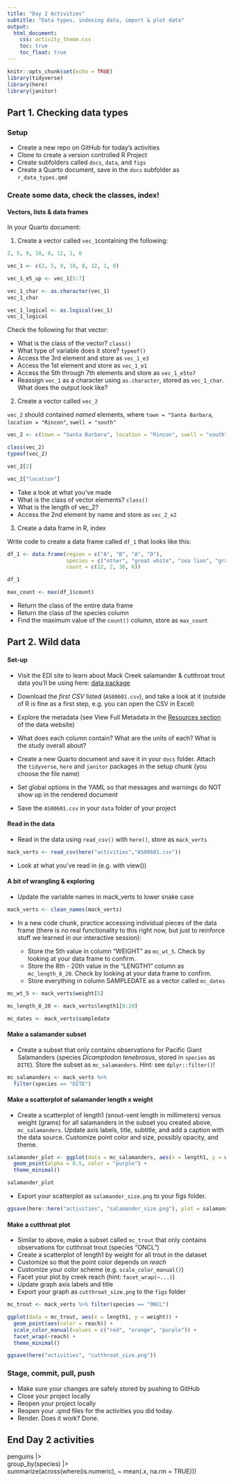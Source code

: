```yaml
---
title: "Day 2 Activities"
subtitle: "Data types, indexing data, import & plot data"
output: 
  html_document:
    css: activity_theme.css
    toc: true
    toc_float: true
---
```


```r
knitr::opts_chunk$set(echo = TRUE)
library(tidyverse)
library(here)
library(janitor)
```

## Part 1. Checking data types

### Setup

- Create a new repo on GitHub for today's activities
- Clone to create a version controlled R Project 
- Create subfolders called `docs`, `data`, and `figs`
- Create a Quarto document, save in the `docs` subfolder as `r_data_types.qmd` 

### Create some data, check the classes, index!

#### Vectors, lists & data frames

In your Quarto document: 

1. Create a vector called `vec_1`containing the following: 

```r
2, 5, 9, 10, 8, 12, 1, 0
```

```r
vec_1 <- c(2, 5, 9, 10, 8, 12, 1, 0)

vec_1_e5_up <- vec_1[5:7]

vec_1_char <- as.character(vec_1)
vec_1_char

vec_1_logical <- as.logical(vec_1)
vec_1_logical
```

Check the following for that vector: 

- What is the class of the vector? `class()`
- What type of variable does it store? `typeof()`
- Access the 3rd element and store as `vec_1_e3`
- Access the 1st element and store as `vec_1_e1`
- Access the 5th through 7th elements and store as `vec_1_e5to7`
- Reassign `vec_1` as a character using `as.character`, stored as `vec_1_char`. What does the output look like? 

2. Create a vector called `vec_2`

`vec_2` should contained *named* elements, where `town = "Santa Barbara`, `location = "Rincon"`, `swell = "south"`

```r
vec_2 <- c(town = "Santa Barbara", location = "Rincon", swell = "south")

class(vec_2)
typeof(vec_2)

vec_2[2]

vec_2["location"]

```

- Take a look at what you've made
- What is the class of vector elements? `class()`
- What is the length of vec_2?
- Access the 2nd element by name and store as `vec_2_e2`

3. Create a data frame in R, index

Write code to create a data frame called `df_1` that looks like this: 
```r
df_1 <- data.frame(region = c("A", "B", "A", "D"),
                   species = c("otter", "great white", "sea lion", "gray whale"),
                   count = c(12, 2, 36, 6))

df_1

max_count <- max(df_1$count)
```

- Return the class of the entire data frame
- Return the class of the species column
- Find the maximum value of the `count()` column, store as `max_count`


## Part 2. Wild data

#### Set-up

- Visit the EDI site to learn about Mack Creek salamander & cutthroat trout data you'll be using here: [data package](https://portal.edirepository.org/nis/mapbrowse?packageid=knb-lter-and.4027.14)

- Download the *first CSV* listed (`AS00601.csv`), and take a look at it (outside of R is fine as a first step, e.g. you can open the CSV in Excel)

- Explore the metadata (see View Full Metadata in the [Resources section](https://portal.edirepository.org/nis/mapbrowse?packageid=knb-lter-and.4027.14) of the data website)

- What does each column contain? What are the units of each? What is the study overall about? 

- Create a new Quarto document and save it in your `docs` folder. Attach the `tidyverse`, `here` and `janitor` packages in the setup chunk (you choose the file name)

- Set global options in the YAML so that messages and warnings do NOT show up in the rendered document

- Save the `AS00601.csv` in your `data` folder of your project

#### Read in the data

- Read in the data using `read_csv()` with `here()`, store as `mack_verts`
```r
mack_verts <- read_csv(here("activities","AS00601.csv"))
```

- Look at what you've read in (e.g. with view())

#### A bit of wrangling & exploring

- Update the variable names in mack_verts to lower snake case

```r
mack_verts <- clean_names(mack_verts)
```

- In a new code chunk, practice accessing individual pieces of the data frame (there is no real functionality to this right now, but just to reinforce stuff we learned in our interactive session): 

  - Store the 5th value in column "WEIGHT" as `mc_wt_5`. Check by looking at your data frame to confirm.
  - Store the 8th - 20th value in the "LENGTH1" column as `mc_length_8_20`. Check by looking at your data frame to confirm. 
  - Store everything in column SAMPLEDATE as a vector called `mc_dates`
    
```r
mc_wt_5 <- mack_verts$weight[5]

mc_length_8_20 <- mack_verts$length1[8:20]

mc_dates <- mack_verts$sampledate
```

#### Make a salamander subset

- Create a subset that only contains observations for Pacific Giant Salamanders (species *Dicamptodon tenebrosus*, stored in `species` as `DITE`). Store the subset as `mc_salamanders`. *Hint:* see `dplyr::filter()`!

```r
mc_salamanders <- mack_verts %>% 
  filter(species == "DITE")
```

#### Make a scatterplot of salamander length x weight

- Create a scatterplot of length1 (snout-vent length in millimeters) versus weight (grams) for all salamanders in the subset you created above, `mc_salamanders`. Update axis labels, title, subtitle, and add a caption with the data source. Customize point color and size, possibly opacity, and theme. 

```r
salamander_plot <- ggplot(data = mc_salamanders, aes(x = length1, y = weight)) + 
  geom_point(alpha = 0.5, color = "purple") +
  theme_minimal()

salamander_plot
```

- Export your scatterplot as `salamander_size.png` to your figs folder.

```r
ggsave(here::here("activities", "salamander_size.png"), plot = salamander_plot)
```

#### Make a cutthroat plot

- Similar to above, make a subset called `mc_trout` that only contains observations for cutthroat trout (species "ONCL")
- Create a scatterplot of length1 by weight for all trout in the dataset
- Customize so that the point color depends on *reach* 
- Customize your color scheme (e.g. `scale_color_manual()`)
- Facet your plot by creek reach (hint: `facet_wrap(~...)`)
- Update graph axis labels and title
- Export your graph as `cutthroat_size.png` to the `figs` folder

```r
mc_trout <- mack_verts %>% filter(species == "ONCL")

ggplot(data = mc_trout, aes(x = length1, y = weight)) +
  geom_point(aes(color = reach)) +
  scale_color_manual(values = c("red", "orange", "purple")) +
  facet_wrap(~reach) +
  theme_minimal()

ggsave(here("activities", "cutthroat_size.png"))
```

### Stage, commit, pull, push

- Make sure your changes are safely stored by pushing to GitHub
- Close your project locally
- Reopen your project locally
- Reopen your .qmd files for the activities you did today.
- Render. Does it work? Done. 

## End Day 2 activities

penguins |>  
     group_by(species) |>  
     summarize(across(where(is.numeric), ~ mean(.x, na.rm = TRUE)))
